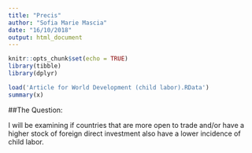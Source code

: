 ```yaml
---
title: "Precis"
author: "Sofia Marie Mascia"
date: "16/10/2018"
output: html_document
---
```


```r
knitr::opts_chunk$set(echo = TRUE)
library(tibble)
library(dplyr)
```

```r
load('Article for World Development (child labor).RData')
summary(x)

```

##The Question:

I will be examining if countries that are more open to trade and/or have a higher stock of foreign direct investment also have a lower incidence of child labor.